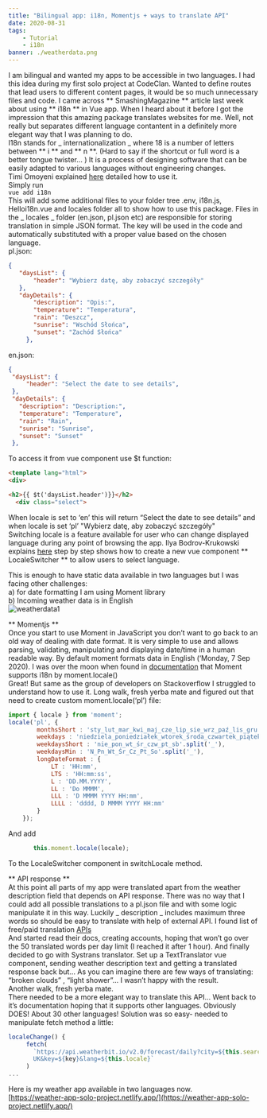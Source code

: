 ```yaml
---
title: "Bilingual app: i18n, Momentjs + ways to translate API"
date: 2020-08-31
tags:
    - Tutorial
    - i18n
banner: ./weatherdata.png
---
```

I am bilingual and wanted my apps to be accessible in two languages. I had this idea during my first solo project at CodeClan. Wanted to define routes that lead users to different content pages, it would be so much unnecessary files and code. I came across ** SmashingMagazine ** article last week about using ** i18n ** in Vue app. When I heard about it before I got the impression that this amazing package translates websites for me. Well, not really but separates different language contantent in a definitely more elegant way that I was planning to do.  
I18n stands for _ internationalization _ where 18 is a number of letters between ** i ** and ** n **. (Hard to say if the shortcut or full word is a better tongue twister… ) It is a process of designing software that can be easily adapted to various languages without engineering changes.  
Timi Omoyeni explained [here](https://www.smashingmagazine.com/2020/06/internationalization-vue-i18n/) detailed how to use it.  
Simply run   
`vue add i18n`  
This will add some additional files to your folder tree .env, i18n.js, Helloi18n.vue and locales folder all to show how to use this package. Files in the _ locales _ folder (en.json, pl.json etc) are responsible for storing translation in simple JSON format. The key will be used in the code and automatically substituted with a proper value based on the chosen language.  
pl.json: 
``` json
{
   "daysList": {
       "header": "Wybierz datę, aby zobaczyć szczegóły"
   },
   "dayDetails": {
       "description": "Opis:",
       "temperature": "Temperatura",
       "rain": "Deszcz",
       "sunrise": "Wschód Słońca",
       "sunset": "Zachód Słońca"
     },
```
en.json: 
``` json
{
 "daysList": {
     "header": "Select the date to see details",
 },
 "dayDetails": {
   "description": "Description:",
   "temperature": "Temperature",
   "rain": "Rain",
   "sunrise": "Sunrise",
   "sunset": "Sunset"
 },
```
 To access it from vue component use $t function:
```html
<template lang="html">
<div>

<h2>{{ $t('daysList.header')}}</h2>
  <div class="select">
```
When locale is set to ‘en’ this will return “Select the date to see details” and when locale is set ‘pl’ "Wybierz datę, aby zobaczyć szczegóły"  
Switching locale is a feature available for user who can change displayed language during any point of browsing the app. Ilya Bodrov-Krukowski explains [here](https://lokalise.com/blog/vue-i18n/) step by step shows how to create a new vue component ** LocaleSwitcher ** to allow users to select language.  



This is enough to have static data available in two languages but I was facing other challenges:  
a) for date formatting I am using Moment library  
b) Incoming weather data is in English  
![weatherdata1](./weatherdata1.png)


** Momentjs **  
Once you start to use Moment in JavaScript you don’t want to go back to an old way of dealing with date format. It is very simple to use and allows parsing, validating, manipulating and displaying date/time in a human readable way. By default moment formats data in English (‘Monday, 7 Sep 2020). I was over the moon when found in [documentation](https://momentjs.com/docs/#/i18n/) that Moment supports i18n by moment.locale()  
Great! But same as the group of developers on Stackoverflow I struggled to understand how to use it. Long walk, fresh yerba mate and figured out that need to create custom moment.locale(‘pl’) file:
```js
import { locale } from 'moment';
locale('pl', {
        monthsShort : 'sty_lut_mar_kwi_maj_cze_lip_sie_wrz_paź_lis_gru'.split('_'),
        weekdays : 'niedziela_poniedziałek_wtorek_środa_czwartek_piątek_sobota'.split('_'),
        weekdaysShort : 'nie_pon_wt_śr_czw_pt_sb'.split('_'),
        weekdaysMin : 'N_Pn_Wt_Śr_Cz_Pt_So'.split('_'),
        longDateFormat : {
            LT : 'HH:mm',
            LTS : 'HH:mm:ss',
            L : 'DD.MM.YYYY',
            LL : 'Do MMMM',
            LLL : 'D MMMM YYYY HH:mm',
            LLLL : 'dddd, D MMMM YYYY HH:mm'
        }
    });
```
 And add
```js
       this.moment.locale(locale);
```
To the LocaleSwitcher component in switchLocale method.  


** API response **  
At this point all parts of my app were translated apart from the weather description field that depends on API response. There was no way that I could add all possible translations to a pl.json file and with some logic manipulate it in this way. Luckily _ description _ includes maximum three words so should be easy to translate with help of external API. I found list of free/paid translation [APIs](https://blog.api.rakuten.net/top-10-best-translation-apis-google-translate-microsoft-translator-and-others/)  
And started read their docs, creating accounts, hoping that won’t go over the 50 translated words per day limit (I reached it after 1 hour). And finally decided to go with Systrans translator. Set up a TextTranslator vue component, sending weather description text and getting a translated response back but… As you can imagine there are few ways of translating: “broken clouds” , “light shower”... I wasn’t happy with the result.  
Another walk, fresh yerba mate.  
There needed to be a more elegant way to translate this API… Went back to it’s documentation hoping that it supports other languages. Obviously DOES! About 30 other languages!
Solution was so easy- needed to manipulate fetch method a little:
```js
localeChange() {
     fetch(
       `https://api.weatherbit.io/v2.0/forecast/daily?city=${this.searchCity},
       UK&key=${key}&lang=${this.locale}`
     )
...
```

Here is my weather app available in two languages now.  
[https://weather-app-solo-project.netlify.app/](https://weather-app-solo-project.netlify.app/)






